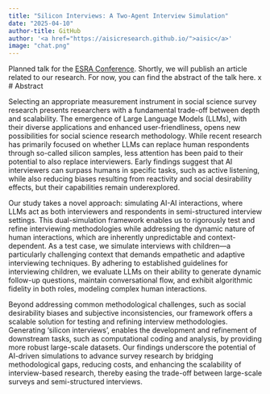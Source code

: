 ```yaml
---
title: "Silicon Interviews: A Two-Agent Interview Simulation"
date: "2025-04-10"
author-title: GitHub
author: '<a href="https://aisicresearch.github.io/">aisic</a>'
image: "chat.png"
---
```


Planned talk for the [ESRA Conference](https://www.europeansurveyresearch.org/conf2025/prog.php?sess=54#362). Shortly, we will publish an article related to our research. For now, you can find the abstract of the talk here.
x
# Abstract

Selecting an appropriate measurement instrument in social science survey research presents researchers with a fundamental trade-off between depth and scalability. The emergence of Large Language Models (LLMs), with their diverse applications and enhanced user-friendliness, opens new possibilities for social science research methodology. While recent research has primarily focused on whether LLMs can replace human respondents through so-called silicon samples, less attention has been paid to their potential to also replace interviewers. Early findings suggest that AI interviewers can surpass humans in specific tasks, such as active listening, while also reducing biases resulting from reactivity and social desirability effects, but their capabilities remain underexplored.

Our study takes a novel approach: simulating AI-AI interactions, where LLMs act as both interviewers and respondents in semi-structured interview settings. This dual-simulation framework enables us to rigorously test and refine interviewing methodologies while addressing the dynamic nature of human interactions, which are inherently unpredictable and context-dependent. As a test case, we simulate interviews with children—a particularly challenging context that demands empathetic and adaptive interviewing techniques. By adhering to established guidelines for interviewing children, we evaluate LLMs on their ability to generate dynamic follow-up questions, maintain conversational flow, and exhibit algorithmic fidelity in both roles, modeling complex human interactions.

Beyond addressing common methodological challenges, such as social desirability biases  and subjective inconsistencies, our framework offers a scalable solution for testing and refining interview methodologies. Generating 'silicon interviews', enables the development and refinement of downstream tasks, such as computational coding and analysis, by providing more robust large-scale datasets.  Our findings underscore the potential of AI-driven simulations to advance survey research by bridging methodological gaps, reducing costs, and enhancing the scalability of interview-based research, thereby easing the trade-off between large-scale surveys and semi-structured interviews.

